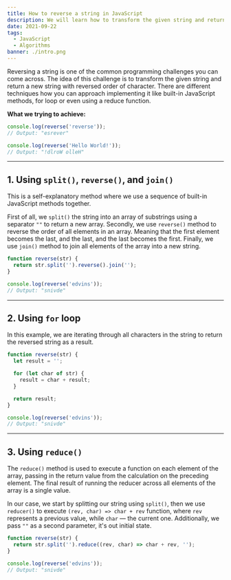 ```yaml
---
title: How to reverse a string in JavaScript
description: We will learn how to transform the given string and return a new string with reversed order of character
date: 2021-09-22
tags:
  - JavaScript
  - Algorithms
banner: ./intro.png
---
```


Reversing a string is one of the common programming challenges you can come across. The idea of this challenge is to transform the given string and return a new string with reversed order of character. There are different techniques how you can approach implementing it like built-in JavaScript methods, for loop or even using a reduce function.

**What we trying to achieve:**

```jsx
console.log(reverse('reverse'));
// Output: "esrever"

console.log(reverse('Hello World!'));
// Output: "!dlroW olleH"
```

---

## 1. Using `split()`, `reverse()`, and `join()`

This is a self-explanatory method where we use a sequence of built-in JavaScript methods together.

First of all, we `split()` the string into an array of substrings using a separator `""` to return a new array. Secondly, we use `reverse()` method to reverse the order of all elements in an array. Meaning that the first element becomes the last, and the last, and the last becomes the first. Finally, we use `join()` method to join all elements of the array into a new string.

```jsx
function reverse(str) {
  return str.split('').reverse().join('');
}

console.log(reverse('edvins'));
// Output: "snivde"
```

---

## 2. Using `for` loop

In this example, we are iterating through all characters in the string to return the reversed string as a result.

```jsx
function reverse(str) {
  let result = '';

  for (let char of str) {
    result = char + result;
  }

  return result;
}

console.log(reverse('edvins'));
// Output: "snivde"
```

---

## 3. Using `reduce()`

The `reduce()` method is used to execute a function on each element of the array, passing in the return value from the calculation on the preceding element. The final result of running the reducer across all elements of the array is a single value.

In our case, we start by splitting our string using `split()`, then we use `reducer()` to execute `(rev, char) => char + rev` function, where `rev` represents a previous value, while `char` — the current one. Additionally, we pass `""` as a second parameter, it's out initial state.

```jsx
function reverse(str) {
  return str.split('').reduce((rev, char) => char + rev, '');
}

console.log(reverse('edvins'));
// Output: "snivde"
```
